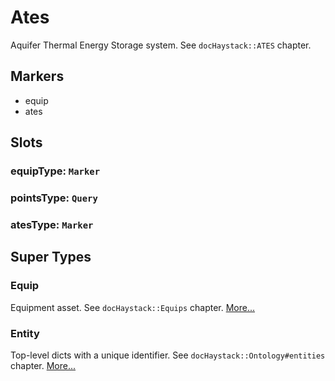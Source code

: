 # Ates
Aquifer Thermal Energy Storage system.
See `docHaystack::ATES` chapter.
## Markers
- equip
- ates

## Slots

### equipType: `Marker`

### pointsType: `Query`

### atesType: `Marker`


## Super Types
### Equip
Equipment asset.
See `docHaystack::Equips` chapter. 
[More...](./Equip)

### Entity
Top-level dicts with a unique identifier.
See `docHaystack::Ontology#entities` chapter. 
[More...](./Entity)


